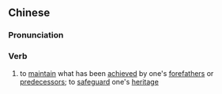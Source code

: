 ==Chinese==
{{zh-forms|s=守业}}

===Pronunciation===
{{zh-pron
|m=shǒuyè
|c=sau2 jip6
|mn=qz,xm,zz:siú-gia̍p
|cat=v
}}

===Verb===
{{zh-verb}}

# to [[maintain]] what has been [[achieve]]d by one's [[forefather]]s or [[predecessor]]s; to [[safeguard]] one's [[heritage]]